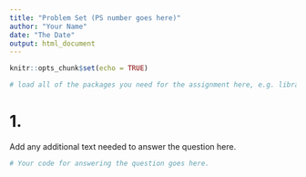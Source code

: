 ```yaml
---
title: "Problem Set (PS number goes here)"
author: "Your Name"
date: "The Date"
output: html_document
---
```


```r
knitr::opts_chunk$set(echo = TRUE)
```

```r
# load all of the packages you need for the assignment here, e.g. library(tidyverse)
```


# 1.

Add any additional text needed to answer the question here.

```r
# Your code for answering the question goes here.
```

